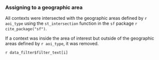 ### Assigning to a geographic area

All contexts were intersected with the geographic areas defined by `r aoi_type` using the `st_intersection` function in the `sf` package `r cite_package("sf")`.

If a context was inside the area of interest but outside of the geographic areas defined by `r aoi_type`, it was removed.

`r data_filter$filter_text[i]`

<br>
